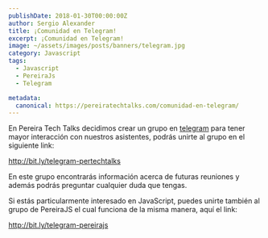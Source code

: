 ```yaml
---
publishDate: 2018-01-30T00:00:00Z
author: Sergio Alexander
title: ¡Comunidad en Telegram!
excerpt: ¡Comunidad en Telegram!
image: ~/assets/images/posts/banners/telegram.jpg
category: Javascript
tags:
  - Javascript
  - PereiraJs
  - Telegram

metadata:
  canonical: https://pereiratechtalks.com/comunidad-en-telegram/
---
```


En Pereira Tech Talks decidimos crear un grupo en [telegram](https://telegram.org/) para tener mayor interacción con nuestros asistentes, podrás unirte al grupo en el siguiente link:

http://bit.ly/telegram-pertechtalks

En este grupo encontrarás información acerca de futuras reuniones y además podrás preguntar cualquier duda que tengas.

Si estás particularmente interesado en JavaScript, puedes unirte también al grupo de PereiraJS el cual funciona de la misma manera, aquí el link:

http://bit.ly/telegram-pereirajs